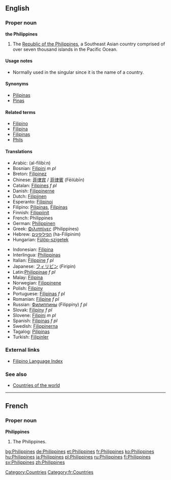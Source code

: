 ==English==

===Proper noun===
{{wikipedia}}
'''the Philippines'''

# The [[Republic of the Philippines]], a Southeast Asian country comprised of over seven thousand islands in the Pacific Ocean.

====Usage notes====
* Normally used in the singular since it is the name of a country.

====Synonyms====
*[[Pilipinas]]
*[[Pinas]]

====Related terms====
*[[Filipino]]
*[[Filipina]]
*[[Filipinas]]
*[[Phils]]

====Translations====
{{top}}
*Arabic: {{ARchar|[[الفلبين]]}} (al-filibí:n)
*Bosnian: [[Filipini]] ''m pl''
*Breton: [[Filipinez]]
*Chinese: [[菲律宾]] / [[菲律賓]] (Fēilùbīn)
*Catalan: [[Filipines]] ''f pl''
*Danish: [[Filippinerne]]
*Dutch: [[Filipijnen]] {{p}}
*Esperanto: [[Filipinoj]] {{p}}
*Filipino: [[Pilipinas]], [[Filipinas]]
*Finnish: [[Filippiinit]] {{p}}
*French: Philippines
*German: [[Philippinen]] {{p}}
*Greek: [[Φιλιππίνες]] (Philippínes)
*Hebrew: [[הפיליפינים]] (ha-Filipinim) {{p}}
*Hungarian: [[Fülöp-szigetek]] {{p}}
{{mid}}
*Indonesian: [[Filipina]]
*Interlingua: [[Philippinas]]
*Italian: [[Filippine]] ''f pl''
*Japanese: [[フィリピン]] (Firipin)
*Latin:[[Philippinae]] ''f pl''
*Malay: [[Filipina]]
*Norwegian: [[Filippinene]]
*Polish: [[Filipiny]]
*Portuguese: [[Filipinas]] ''f pl''
*Romanian: [[Filipine]] ''f pl''
*Russian: [[Филиппины]] (Filippíny) ''f pl''
*Slovak: [[Filipíny]] ''f pl''
*Slovene: [[Filipini]] ''m pl''
*Spanish: [[Filipinas]] ''f pl''
*Swedish: [[Filippinerna]]
*Tagalog: [[Pilipinas]]
*Turkish: [[Filipinler]] {{p}}
{{bottom}}

===External links===
*[[Wiktionary:Filipino_index|Filipino Language Index]]

===See also===
*[[Countries of the world]]


----

==French==
===Proper noun===
'''Philippines'''

# The Philippines.

[[Category:Countries]]
[[Category:fr:Countries]]

[[bg:Philippines]]
[[de:Philippines]]
[[et:Philippines]]
[[fr:Philippines]]
[[ko:Philippines]]
[[hu:Philippines]]
[[ja:Philippines]]
[[pl:Philippines]]
[[ru:Philippines]]
[[fi:Philippines]]
[[sv:Philippines]]
[[zh:Philippines]]